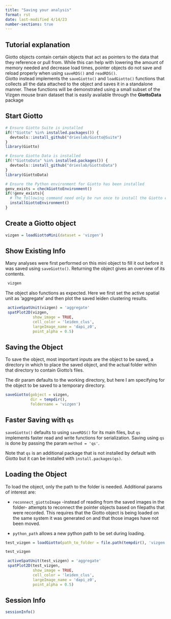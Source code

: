 ```yaml
---
title: "Saving your analysis"
format: rst
date: last-modified 4/14/23
number-sections: true
---
```


## Tutorial explanation

Giotto objects contain certain objects that act as pointers to the data that they reference or pull from. While this can help with lowering the amount of memory needed and decrease load times, pointer objects do not save and reload properly when using `saveRDS()` and `readRDS()`.\
Giotto instead implements the `saveGiotto()` and `loadGiotto()` functions that collects all the data attached to the object and saves it in a standalone manner. These functions will be demonstrated using a small subset of the Vizgen mouse brain dataset that is easily available through the **GiottoData** package

## Start Giotto

```r
# Ensure Giotto Suite is installed
if(!"Giotto" %in% installed.packages()) {
  devtools::install_github("drieslab/Giotto@Suite")
}
library(Giotto)

# Ensure Giotto Data is installed
if(!"GiottoData" %in% installed.packages()) {
  devtools::install_github("drieslab/GiottoData")
}
library(GiottoData)

# Ensure the Python environment for Giotto has been installed
genv_exists = checkGiottoEnvironment()
if(!genv_exists){
  # The following command need only be run once to install the Giotto environment
  installGiottoEnvironment()
}
```

## Create a Giotto object

```r
vizgen = loadGiottoMini(dataset = 'vizgen')
```

## Show Existing Info

Many analyses were first performed on this mini object to fill it out before it was saved using `saveGiotto()`. Returning the object gives an overview of its contents.

```r
 vizgen
```

The object also functions as expected. Here we first set the active spatial unit as 'aggregate' and then plot the saved leiden clustering results.

```r
 activeSpatUnit(vizgen) = 'aggregate'
 spatPlot2D(vizgen,
            show_image = TRUE,
            cell_color = 'leiden_clus',
            largeImage_name = 'dapi_z0',
            point_alpha = 0.5)
```

## Saving the Object

To save the object, most important inputs are the object to be saved, a directory in which to place the saved object, and the actual folder within that directory to contain Giotto's files.

The dir param defaults to the working directory, but here I am specifying for the object to be saved to a temporary directory.

```r
saveGiotto(gobject = vizgen,
           dir = tempdir(),
           foldername = 'vizgen')
```

## Faster Saving with `qs`

`saveGiotto()` defaults to using `saveRDS()` for its main files, but `qs` implements faster read and write functions for serialization. Saving using `qs` is done by passing the param `method = 'qs'`.

Note that `qs` is an additional package that is not installed by default with Giotto but it can be installed with `install.packages(qs)`.

## Loading the Object

To load the object, only the path to the folder is needed. Additional params of interest are:

-   `reconnect_giottoImage` -instead of reading from the saved images in the folder- attempts to reconnect the pointer objects based on filepaths that were recorded. This requires that the Giotto object is being loaded on the same system it was generated on and that those images have not been moved.

-   `python_path` allows a new python path to be set during loading.

```r
test_vizgen = loadGiotto(path_to_folder = file.path(tempdir(), 'vizgen'))
```

```r
test_vizgen
```

```r
 activeSpatUnit(test_vizgen) = 'aggregate'
 spatPlot2D(test_vizgen,
            show_image = TRUE,
            cell_color = 'leiden_clus',
            largeImage_name = 'dapi_z0',
            point_alpha = 0.5)
```

## Session Info

```r
sessionInfo()
```
